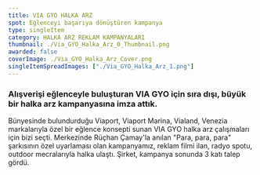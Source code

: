 ```yaml
---
title: VIA GYO HALKA ARZ
spot: Eğlenceyi başarıya dönüştüren kampanya
type: singleItem
category: HALKA ARZ REKLAM KAMPANYALARI
thumbnail: ./Via_GYO_Halka_Arz_0_Thumbnail.png
awarded: false
coverImage: ./Via_GYO_Halka_Arz_Cover.png
singleItemSpreadImages: ["./Via_GYO_Halka_Arz_1.png"]
---
```



<VimeoVideo id="164116573" title={frontmatter.title} classes="my-6" />

<VimeoVideo id="164966309" title={frontmatter.title} classes="my-6" />

### Alışverişi eğlenceyle buluşturan VIA GYO için sıra dışı, büyük bir halka arz kampanyasına imza attık.

Bünyesinde bulundurduğu Viaport, Viaport Marina, Vialand, Venezia markalarıyla özel bir eğlence konsepti sunan VIA GYO halka arz çalışmaları için bizi seçti. Merkezinde Rüçhan Çamay'la anılan "Para, para, para" şarkısının özel uyarlaması olan kampanyamız, reklam filmi ilan, radyo spotu, outdoor mecralarıyla halka ulaştı. Şirket, kampanya sonunda 3 katı talep gördü.
